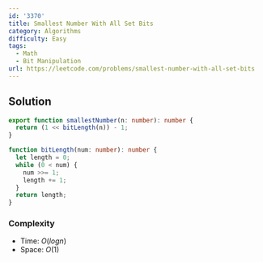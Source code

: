 ```yaml
---
id: '3370'
title: Smallest Number With All Set Bits
category: Algorithms
difficulty: Easy
tags:
  - Math
  - Bit Manipulation
url: https://leetcode.com/problems/smallest-number-with-all-set-bits
---
```


## Solution

```typescript showLineNumbers
export function smallestNumber(n: number): number {
  return (1 << bitLength(n)) - 1;
}

function bitLength(num: number): number {
  let length = 0;
  while (0 < num) {
    num >>= 1;
    length += 1;
  }
  return length;
}
```

### Complexity

- Time: $O(logn)$
- Space: $O(1)$
